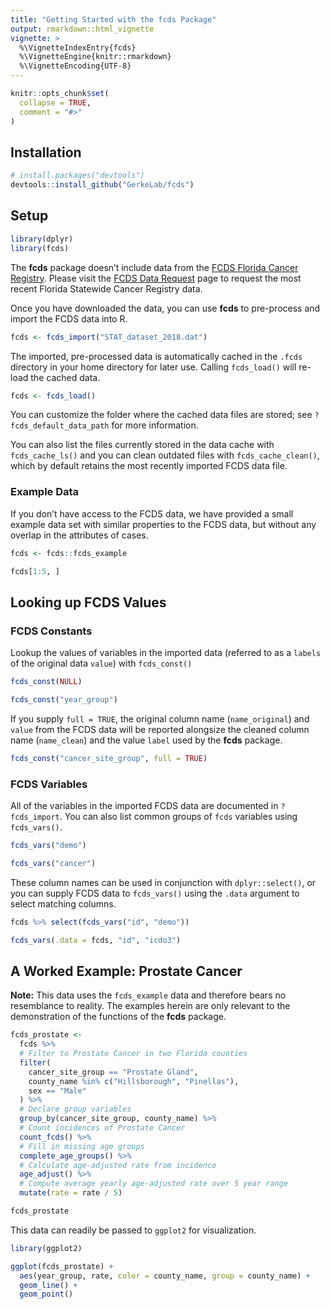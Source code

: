```yaml
---
title: "Getting Started with the fcds Package"
output: rmarkdown::html_vignette
vignette: >
  %\VignetteIndexEntry{fcds}
  %\VignetteEngine{knitr::rmarkdown}
  %\VignetteEncoding{UTF-8}
---
```


```r
knitr::opts_chunk$set(
  collapse = TRUE,
  comment = "#>"
)
```

[fcds-miami]: https://fcds.med.miami.edu/
[fcds-request]: https://fcds.med.miami.edu/inc/datarequest.shtml

## Installation

```r
# install.packages("devtools")
devtools::install_github("GerkeLab/fcds")
```

## Setup

```r
library(dplyr)
library(fcds)
```

The **fcds** package doesn't include data from the [FCDS Florida Cancer Registry][fcds-miami].
Please visit the [FCDS Data Request][fcds-request] page to request the most recent Florida Statewide Cancer Registry data.

Once you have downloaded the data, you can use **fcds** to pre-process and import the FCDS data into R.

```r
fcds <- fcds_import("STAT_dataset_2018.dat")
```

The imported, pre-processed data is automatically cached in the `.fcds` directory in your home directory for later use.
Calling `fcds_load()` will re-load the cached data.

```r
fcds <- fcds_load()
```

You can customize the folder where the cached data files are stored; see `?fcds_default_data_path` for more information.

You can also list the files currently stored in the data cache with `fcds_cache_ls()` and you can clean outdated files with `fcds_cache_clean()`, which by default retains the most recently imported FCDS data file.

### Example Data

If you don't have access to the FCDS data, we have provided a small example data set with similar properties to the FCDS data, but without any overlap in the attributes of cases.

```r
fcds <- fcds::fcds_example

fcds[1:5, ]
```

## Looking up FCDS Values

### FCDS Constants

Lookup the values of variables in the imported data (referred to as a `labels` of the original data `value`) with `fcds_const()`

```r
fcds_const(NULL)

fcds_const("year_group")
```

If you supply `full = TRUE`, the original column name (`name_original`) and `value` from the FCDS data will be reported alongsize the cleaned column name (`name_clean`) and the value `label` used by the **fcds** package.

```r
fcds_const("cancer_site_group", full = TRUE)
```

### FCDS Variables

All of the variables in the imported FCDS data are documented in `?fcds_import`.
You can also list common groups of `fcds` variables using `fcds_vars()`.

```r
fcds_vars("demo")

fcds_vars("cancer")
```

These column names can be used in conjunction with `dplyr::select()`, or you can supply FCDS data to `fcds_vars()` using the `.data` argument to select matching columns.

```r
fcds %>% select(fcds_vars("id", "demo"))

fcds_vars(.data = fcds, "id", "icdo3")
```

## A Worked Example: Prostate Cancer

**Note:** This data uses the `fcds_example` data and therefore bears no resemblance to reality.
The examples herein are only relevant to the demonstration of the functions of the **fcds** package.

```r
fcds_prostate <- 
  fcds %>% 
  # Filter to Prostate Cancer in two Florida counties
  filter(
    cancer_site_group == "Prostate Gland",
    county_name %in% c("Hillsborough", "Pinellas"),
    sex == "Male"
  ) %>% 
  # Declare group variables
  group_by(cancer_site_group, county_name) %>% 
  # Count incidences of Prostate Cancer
  count_fcds() %>% 
  # Fill in missing age groups
  complete_age_groups() %>% 
  # Calculate age-adjusted rate from incidence
  age_adjust() %>% 
  # Compute average yearly age-adjusted rate over 5 year range
  mutate(rate = rate / 5)

fcds_prostate
```

This data can readily be passed to `ggplot2` for visualization.

```r
library(ggplot2)

ggplot(fcds_prostate) +
  aes(year_group, rate, color = county_name, group = county_name) +
  geom_line() +
  geom_point()
```
